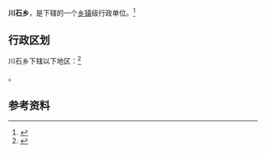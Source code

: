 {{中国乡级行政区|35/07/83/202/000}}

'''川石乡'''，是{{PRC admin/fullname|35/07/83/202/000|3}}下辖的一个[[乡镇|乡镇]]级行政单位。<ref>{{PRC admin/ref sgc|{{PRC admin/parent|35/07/83/202/000}}}}</ref>

== 行政区划 ==

川石乡下辖以下地区：<ref>{{PRC admin/ref sgc|35/07/83/202/000}}</ref>

{{PRC admin/children|35/07/83/202/000}}。

== 参考资料 ==

{{reflist}}

{{行政区划小作品}}
{{PRC admin/navcat|35/07/83/202/000}}